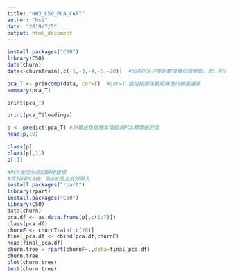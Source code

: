 ---
title: "HW3_C50_PCA_CART"
author: "hsi"
date: "2019/7/5"
output: html_document
---
```{r}
install.packages("C50")
library(C50)
data(churn)
data<-churnTrain[,c(-1,-3,-4,-5,-20)]  #因為PCA只能對數值欄位做萃取，故，把非數值欄位去除

```
```{r}
pca_T <- princomp(data, cor=T)  #cor=T 使用相關係數矩陣進行轉置運算
summary(pca_T)

```

```{r}
print(pca_T)


```

```{r}
print(pca_T$loadings)
```

```{r}
p <- predict(pca_T) #計算出每個樣本值經過PCA轉置後的值
head(p,10)

class(p)
class(p[,1])
p[,1]
```

```{r}
#PCA後用分類回歸樹建模
#資料採PCA後，取前8個主成分帶入
install.packages("rpart")
library(rpart)
install.packages("C50")
library(C50)
data(churn)
pca.df <- as.data.frame(p[,c(1:7)])
class(pca.df)
churnF <- churnTrain[,c(20)]
final_pca.df <- cbind(pca.df,churnF)
head(final_pca.df)
churn.tree = rpart(churnF~.,data=final_pca.df)
churn.tree
plot(churn.tree)
text(churn.tree)
```


